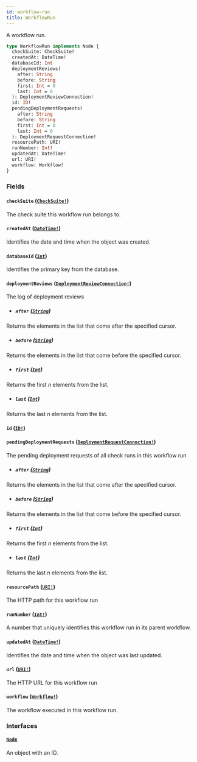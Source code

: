 ```yaml
---
id: workflow-run
title: WorkflowRun
---
```


A workflow run.

```graphql
type WorkflowRun implements Node {
  checkSuite: CheckSuite!
  createdAt: DateTime!
  databaseId: Int
  deploymentReviews(
    after: String
    before: String
    first: Int = 0
    last: Int = 0
  ): DeploymentReviewConnection!
  id: ID!
  pendingDeploymentRequests(
    after: String
    before: String
    first: Int = 0
    last: Int = 0
  ): DeploymentRequestConnection!
  resourcePath: URI!
  runNumber: Int!
  updatedAt: DateTime!
  url: URI!
  workflow: Workflow!
}
```

### Fields

#### `checkSuite` ([`CheckSuite!`](/docs/api/objects/check-suite))

The check suite this workflow run belongs to.

#### `createdAt` ([`DateTime!`](/docs/api/scalars/date-time))

Identifies the date and time when the object was created.

#### `databaseId` ([`Int`](/docs/api/scalars/int))

Identifies the primary key from the database.

#### `deploymentReviews` ([`DeploymentReviewConnection!`](/docs/api/objects/deployment-review-connection))

The log of deployment reviews

- ##### `after` ([`String`](/docs/api/scalars/string))

Returns the elements in the list that come after the specified cursor.

- ##### `before` ([`String`](/docs/api/scalars/string))

Returns the elements in the list that come before the specified cursor.

- ##### `first` ([`Int`](/docs/api/scalars/int))

Returns the first _n_ elements from the list.

- ##### `last` ([`Int`](/docs/api/scalars/int))

Returns the last _n_ elements from the list.

#### `id` ([`ID!`](/docs/api/scalars/id))

#### `pendingDeploymentRequests` ([`DeploymentRequestConnection!`](/docs/api/objects/deployment-request-connection))

The pending deployment requests of all check runs in this workflow run

- ##### `after` ([`String`](/docs/api/scalars/string))

Returns the elements in the list that come after the specified cursor.

- ##### `before` ([`String`](/docs/api/scalars/string))

Returns the elements in the list that come before the specified cursor.

- ##### `first` ([`Int`](/docs/api/scalars/int))

Returns the first _n_ elements from the list.

- ##### `last` ([`Int`](/docs/api/scalars/int))

Returns the last _n_ elements from the list.

#### `resourcePath` ([`URI!`](/docs/api/scalars/uri))

The HTTP path for this workflow run

#### `runNumber` ([`Int!`](/docs/api/scalars/int))

A number that uniquely identifies this workflow run in its parent workflow.

#### `updatedAt` ([`DateTime!`](/docs/api/scalars/date-time))

Identifies the date and time when the object was last updated.

#### `url` ([`URI!`](/docs/api/scalars/uri))

The HTTP URL for this workflow run

#### `workflow` ([`Workflow!`](/docs/api/objects/workflow))

The workflow executed in this workflow run.

### Interfaces

#### [`Node`](/docs/api/interfaces/node)

An object with an ID.
